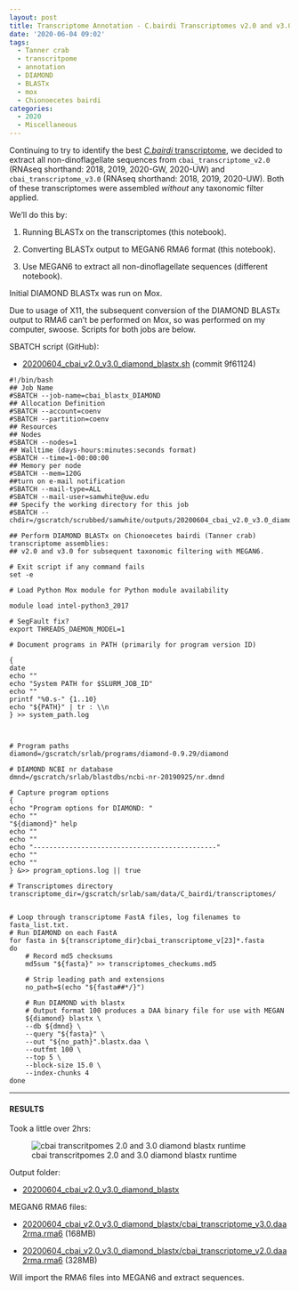 ```yaml
---
layout: post
title: Transcriptome Annotation - C.bairdi Transcriptomes v2.0 and v3.0 with DIAMOND BLASTx on Mox
date: '2020-06-04 09:02'
tags:
  - Tanner crab
  - transcritpome
  - annotation
  - DIAMOND
  - BLASTx
  - mox
  - Chionoecetes bairdi
categories:
  - 2020
  - Miscellaneous
---
```

Continuing to try to identify the best [_C.bairdi_ transcriptome](https://github.com/RobertsLab/resources/wiki/Genomic-Resources#transcriptomes), we decided to extract all non-dinoflagellate sequences from `cbai_transcriptome_v2.0` (RNAseq shorthand: 2018, 2019, 2020-GW, 2020-UW) and `cbai_transcriptome_v3.0` (RNAseq shorthand: 2018, 2019, 2020-UW). Both of these transcriptomes were assembled _without_ any taxonomic filter applied.

We'll do this by:

1. Running BLASTx on the transcriptomes (this notebook).

2. Converting BLASTx output to MEGAN6 RMA6 format (this notebook).

3. Use MEGAN6 to extract all non-dinoflagellate sequences (different notebook).

Initial DIAMOND BLASTx was run on Mox.

Due to usage of X11, the subsequent conversion of the DIAMOND BLASTx output to RMA6 can't be performed on Mox, so was performed on my computer, swoose. Scripts for both jobs are below.


SBATCH script (GitHub):

- [20200604_cbai_v2.0_v3.0_diamond_blastx.sh](https://github.com/RobertsLab/sams-notebook/blob/9f61124210ef4389d40a98143bd4eb2190574ff8/sbatch_scripts/20200604_cbai_v2.0_v3.0_diamond_blastx.sh) (commit 9f61124)

```shell
#!/bin/bash
## Job Name
#SBATCH --job-name=cbai_blastx_DIAMOND
## Allocation Definition
#SBATCH --account=coenv
#SBATCH --partition=coenv
## Resources
## Nodes
#SBATCH --nodes=1
## Walltime (days-hours:minutes:seconds format)
#SBATCH --time=1-00:00:00
## Memory per node
#SBATCH --mem=120G
##turn on e-mail notification
#SBATCH --mail-type=ALL
#SBATCH --mail-user=samwhite@uw.edu
## Specify the working directory for this job
#SBATCH --chdir=/gscratch/scrubbed/samwhite/outputs/20200604_cbai_v2.0_v3.0_diamond_blastx

## Perform DIAMOND BLASTx on Chionoecetes bairdi (Tanner crab) transcriptome assemblies:
## v2.0 and v3.0 for subsequent taxonomic filtering with MEGAN6.

# Exit script if any command fails
set -e

# Load Python Mox module for Python module availability

module load intel-python3_2017

# SegFault fix?
export THREADS_DAEMON_MODEL=1

# Document programs in PATH (primarily for program version ID)

{
date
echo ""
echo "System PATH for $SLURM_JOB_ID"
echo ""
printf "%0.s-" {1..10}
echo "${PATH}" | tr : \\n
} >> system_path.log



# Program paths
diamond=/gscratch/srlab/programs/diamond-0.9.29/diamond

# DIAMOND NCBI nr database
dmnd=/gscratch/srlab/blastdbs/ncbi-nr-20190925/nr.dmnd

# Capture program options
{
echo "Program options for DIAMOND: "
echo ""
"${diamond}" help
echo ""
echo ""
echo "----------------------------------------------"
echo ""
echo ""
} &>> program_options.log || true

# Transcriptomes directory
transcriptome_dir=/gscratch/srlab/sam/data/C_bairdi/transcriptomes/


# Loop through transcriptome FastA files, log filenames to fasta_list.txt.
# Run DIAMOND on each FastA
for fasta in ${transcriptome_dir}cbai_transcriptome_v[23]*.fasta
do
	# Record md5 checksums
	md5sum "${fasta}" >> transcriptomes_checkums.md5

	# Strip leading path and extensions
	no_path=$(echo "${fasta##*/}")

	# Run DIAMOND with blastx
	# Output format 100 produces a DAA binary file for use with MEGAN
	${diamond} blastx \
	--db ${dmnd} \
	--query "${fasta}" \
	--out "${no_path}".blastx.daa \
	--outfmt 100 \
	--top 5 \
	--block-size 15.0 \
	--index-chunks 4
done
```


---

#### RESULTS

Took a little over 2hrs:

![cbai transcritpomes 2.0 and 3.0 diamond blastx runtime](https://github.com/RobertsLab/sams-notebook/blob/master/images/screencaps/20200604_cbai_v2.0_v3.0_diamond_blastx_runtime.png?raw=true)

Output folder:

- [20200604_cbai_v2.0_v3.0_diamond_blastx](https://gannet.fish.washington.edu/Atumefaciens/20200604_cbai_v2.0_v3.0_diamond_blastx/)

MEGAN6 RMA6 files:

- [20200604_cbai_v2.0_v3.0_diamond_blastx/cbai_transcriptome_v3.0.daa2rma.rma6](https://gannet.fish.washington.edu/Atumefaciens/20200604_cbai_v2.0_v3.0_diamond_blastx/cbai_transcriptome_v3.0.daa2rma.rma6) (168MB)

- [20200604_cbai_v2.0_v3.0_diamond_blastx/cbai_transcriptome_v2.0.daa2rma.rma6](https://gannet.fish.washington.edu/Atumefaciens/20200604_cbai_v2.0_v3.0_diamond_blastx/cbai_transcriptome_v2.0.daa2rma.rma6) (328MB)

Will import the RMA6 files into MEGAN6 and extract sequences.
